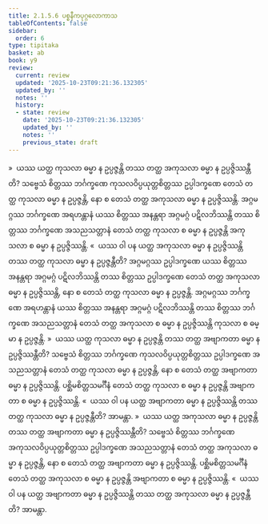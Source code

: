 ```yaml
---
title: 2.1.5.6 ပစ္စနီကပုဂ္ဂလောကာသ
tableOfContents: false
sidebar:
  order: 6
type: tipitaka
basket: ab
book: y9
review:
  current: review
  updated: '2025-10-23T09:21:36.132305'
  updated_by: ''
  notes: ''
  history:
  - state: review
    date: '2025-10-23T09:21:36.132305'
    updated_by: ''
    notes: ''
    previous_state: draft
---
```



<ReviewStatus review={frontmatter.review} showDetails={true} />

<HypothesisAnnotation frontmatter={frontmatter} />

<DynamicBreadcrumb />

<Division number="87" book="y9" e="ch" v="35" p="25">

<Paragraph number="391" book="y9">
»  ယဿ ယတ္ထ ကုသလာ ဓမ္မာ န ဥပ္ပဇ္ဇန္တိ တဿ တတ္ထ အကုသလာ ဓမ္မာ န ဥပ္ပဇ္ဇိဿန္တီတိ?
</Paragraph>

<Paragraph number="392" book="y9">
သဗ္ဗေသံ စိတ္တဿ ဘင်္ဂက္ခဏေ ကုသလဝိပ္ပယုတ္တစိတ္တဿ ဥပ္ပါဒက္ခဏေ တေသံ တတ္ထ ကုသလာ ဓမ္မာ န ဥပ္ပဇ္ဇန္တိ, နော စ တေသံ တတ္ထ အကုသလာ ဓမ္မာ န ဥပ္ပဇ္ဇိဿန္တိ. အဂ္ဂမဂ္ဂဿ ဘင်္ဂက္ခဏေ အရဟန္တာနံ ယဿ စိတ္တဿ အနန္တရာ အဂ္ဂမဂ္ဂံ ပဋိလဘိဿန္တိ တဿ စိတ္တဿ ဘင်္ဂက္ခဏေ အသညသတ္တာနံ တေသံ တတ္ထ ကုသလာ စ ဓမ္မာ န ဥပ္ပဇ္ဇန္တိ အကုသလာ စ ဓမ္မာ န ဥပ္ပဇ္ဇိဿန္တိ.
</Paragraph>

<Paragraph number="393" book="y9">
«  ယဿ ဝါ ပန ယတ္ထ အကုသလာ ဓမ္မာ န ဥပ္ပဇ္ဇိဿန္တိ တဿ တတ္ထ ကုသလာ ဓမ္မာ န ဥပ္ပဇ္ဇန္တီတိ?
</Paragraph>

<Paragraph number="394" book="y9">
အဂ္ဂမဂ္ဂဿ ဥပ္ပါဒက္ခဏေ ယဿ စိတ္တဿ အနန္တရာ အဂ္ဂမဂ္ဂံ ပဋိလဘိဿန္တိ တဿ စိတ္တဿ ဥပ္ပါဒက္ခဏေ တေသံ တတ္ထ အကုသလာ ဓမ္မာ န ဥပ္ပဇ္ဇိဿန္တိ, နော စ တေသံ တတ္ထ ကုသလာ ဓမ္မာ န ဥပ္ပဇ္ဇန္တိ. အဂ္ဂမဂ္ဂဿ ဘင်္ဂက္ခဏေ အရဟန္တာနံ ယဿ စိတ္တဿ အနန္တရာ အဂ္ဂမဂ္ဂံ ပဋိလဘိဿန္တိ တဿ စိတ္တဿ ဘင်္ဂက္ခဏေ အသညသတ္တာနံ တေသံ တတ္ထ အကုသလာ စ ဓမ္မာ န ဥပ္ပဇ္ဇိဿန္တိ ကုသလာ စ ဓမ္မာ န ဥပ္ပဇ္ဇန္တိ.
</Paragraph>

<Paragraph number="395" book="y9">
»  ယဿ ယတ္ထ ကုသလာ ဓမ္မာ န ဥပ္ပဇ္ဇန္တိ တဿ တတ္ထ အဗျာကတာ ဓမ္မာ န ဥပ္ပဇ္ဇိဿန္တီတိ?
</Paragraph>

<Paragraph number="396" book="y9">
သဗ္ဗေသံ စိတ္တဿ ဘင်္ဂက္ခဏေ ကုသလဝိပ္ပယုတ္တစိတ္တဿ ဥပ္ပါဒက္ခဏေ အသညသတ္တာနံ တေသံ တတ္ထ ကုသလာ ဓမ္မာ န ဥပ္ပဇ္ဇန္တိ, နော စ တေသံ တတ္ထ အဗျာကတာ ဓမ္မာ န ဥပ္ပဇ္ဇိဿန္တိ. ပစ္ဆိမစိတ္တသမင်္ဂီနံ တေသံ တတ္ထ ကုသလာ စ ဓမ္မာ န ဥပ္ပဇ္ဇန္တိ အဗျာကတာ စ ဓမ္မာ န ဥပ္ပဇ္ဇိဿန္တိ.
</Paragraph>

<Paragraph number="397" book="y9">
«  ယဿ ဝါ ပန ယတ္ထ အဗျာကတာ ဓမ္မာ န ဥပ္ပဇ္ဇိဿန္တိ တဿ တတ္ထ ကုသလာ ဓမ္မာ န ဥပ္ပဇ္ဇန္တီတိ? အာမန္တာ.
</Paragraph>

</Division>
<Division number="88" book="y9" e="ch" v="35" p="26">

<Paragraph number="398" book="y9">
»  ယဿ ယတ္ထ အကုသလာ ဓမ္မာ န ဥပ္ပဇ္ဇန္တိ တဿ တတ္ထ အဗျာကတာ ဓမ္မာ န ဥပ္ပဇ္ဇိဿန္တီတိ?
</Paragraph>

<Paragraph number="399" book="y9">
သဗ္ဗေသံ စိတ္တဿ ဘင်္ဂက္ခဏေ အကုသလဝိပ္ပယုတ္တစိတ္တဿ ဥပ္ပါဒက္ခဏေ အသညသတ္တာနံ တေသံ တတ္ထ အကုသလာ ဓမ္မာ န ဥပ္ပဇ္ဇန္တိ, နော စ တေသံ တတ္ထ အဗျာကတာ ဓမ္မာ န ဥပ္ပဇ္ဇိဿန္တိ. ပစ္ဆိမစိတ္တသမင်္ဂီနံ တေသံ တတ္ထ အကုသလာ စ ဓမ္မာ န ဥပ္ပဇ္ဇန္တိ အဗျာကတာ စ ဓမ္မာ န ဥပ္ပဇ္ဇိဿန္တိ.
</Paragraph>

<Paragraph number="400" book="y9">
«  ယဿ ဝါ ပန ယတ္ထ အဗျာကတာ ဓမ္မာ န ဥပ္ပဇ္ဇိဿန္တိ တဿ တတ္ထ အကုသလာ ဓမ္မာ န ဥပ္ပဇ္ဇန္တီတိ? အာမန္တာ.
</Paragraph>
</Division>